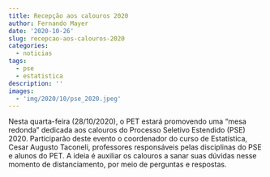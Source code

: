 ```yaml
---
title: Recepção aos calouros 2020
author: Fernando Mayer
date: '2020-10-26'
slug: recepcao-aos-calouros-2020
categories:
  - noticias
tags:
  - pse
  - estatistica
description: ''
images:
  - 'img/2020/10/pse_2020.jpeg'
---
```


Nesta quarta-feira (28/10/2020), o PET estará promovendo uma "mesa redonda" dedicada aos calouros do Processo Seletivo Estendido (PSE) 2020. Participarão deste evento o coordenador do curso de Estatística, Cesar Augusto Taconeli, professores responsáveis pelas disciplinas do PSE e alunos do PET. A ideia é auxiliar os calouros a sanar suas dúvidas nesse momento de distanciamento, por meio de perguntas e respostas.